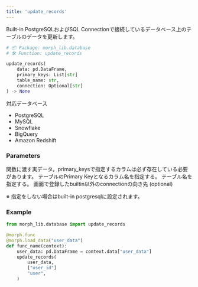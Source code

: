 ```yaml
---
title: 'update_records'
---
```


Built-in PostgreSQLおよびSQL Connectionで接続しているデータベース上のテーブルのデータを更新します。

```python morph_lib.database
# 📦 Package: morph_lib.database
# 🛠️ Function: update_records

update_records(
	data: pd.DataFrame,
	primary_keys: List[str]
	table_name: str,
	connection: Optional[str]
) -> None
```

対応データベース

- PostgreSQL
- MySQL
- Snowflake
- BigQuery
- Amazon Redshift

### Parameters

<ParamField body="data" type="pd.DataFrame" required>
関数に渡す実データ。primary_keysで指定するカラムは必ず存在している必要があります。
</ParamField>

<ParamField body="primary_keys" type="List[str]" required>
テーブルのPrimary Keyとなるカラム名を指定する。
</ParamField>

<ParamField body="table_name" type="str" required>
テーブル名を指定する。
</ParamField>

<ParamField body="connection" type="str">
画面で登録したbuiltin以外のconnectionの向き先 (optional)

※ 指定をしない場合はbuilt-in postgresqlに設定されます。
</ParamField>

### Example

```python
from morph_lib.database import update_records

@morph.func
@morph.load_data("user_data")
def func_name(context):
	user_data: pd.DataFrame = context.data["user_data"]
	update_records(
		user_data,
		["user_id"]
		"user",
	)
```